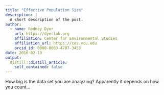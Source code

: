 ```yaml
---
title: "Effective Population Size"
description: |
  A short description of the post.
author:
  - name: Rodney Dyer
    url: https://dyerlab.org
    affiliation: Center for Environmental Studies
    affiliation_url: https://ces.vcu.edu
    orcid_id: 0000-0003-4707-3453
date: 2016-02-19
output:
  distill::distill_article:
    self_contained: false
---
```





How big is the data set you are analyzing?  Apparently it depends on how you count&#8230;

<!--more-->
 
 
 

